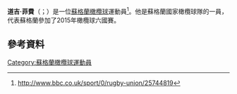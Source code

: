 '''道吉·菲費'''（{{lang-en|Dougie Fife}}；{{bd|1990年|8月8日}}）是一位[[蘇格蘭|蘇格蘭]][[橄欖球|橄欖球]]運動員<ref>http://www.bbc.co.uk/sport/0/rugby-union/25744819</ref>。他是蘇格蘭國家橄欖球隊的一員，代表蘇格蘭參加了2015年橄欖球六國賽。
==參考資料==
{{Reflist}}
[[Category:蘇格蘭橄欖球運動員|Category:蘇格蘭橄欖球運動員]]